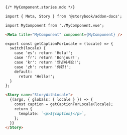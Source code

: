 ```md
{/* MyComponent.stories.mdx */}

import { Meta, Story } from '@storybook/addon-docs';

import MyComponent from './MyComponent.vue';

<Meta title="MyComponent" component={MyComponent} />

export const getCaptionForLocale = (locale) => {
  switch(locale) {
    case 'es': return 'Hola!';
    case 'fr': return 'Bonjour!';
    case 'kr': return '안녕하세요!';
    case 'zh': return '你好!';
    default:
      return 'Hello!';
  }
};

<Story name="StoryWithLocale">
  {(args, { globals: { locale } }) => {
    const caption = getCaptionForLocale(locale);
    return {
      template: `<p>${caption}</p>`,
    };
  }}
</Story>
```